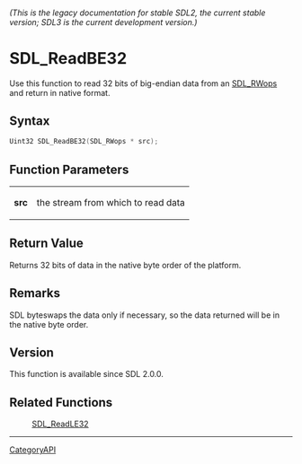 ====== (This is the legacy documentation for stable SDL2, the current stable version; SDL3 is the current development version.) ======
= SDL_ReadBE32 =

Use this function to read 32 bits of big-endian data from an [[SDL_RWops]] and return in native format.

== Syntax ==

<syntaxhighlight lang='c'>
Uint32 SDL_ReadBE32(SDL_RWops * src);
</syntaxhighlight>

== Function Parameters ==

{|
|'''src'''
|the stream from which to read data
|}

== Return Value ==

Returns 32 bits of data in the native byte order of the platform.

== Remarks ==

SDL byteswaps the data only if necessary, so the data returned will be in
the native byte order.

== Version ==

This function is available since SDL 2.0.0.

== Related Functions ==

:[[SDL_ReadLE32]]

----
[[CategoryAPI]]


